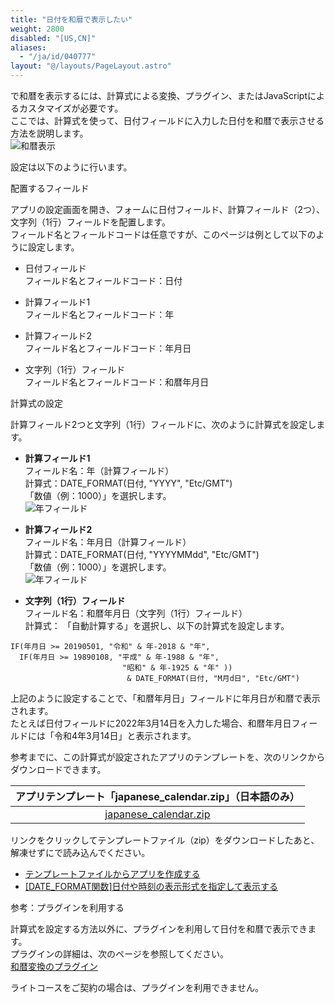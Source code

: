 ```yaml
---
title: "日付を和暦で表示したい"
weight: 2800
disabled: "[US,CN]"
aliases:
  - "/ja/id/040777"
layout: "@/layouts/PageLayout.astro"
---
```



 <Kintone />で和暦を表示するには、計算式による変換、プラグイン、またはJavaScriptによるカスタマイズが必要です。  
ここでは、計算式を使って、日付フィールドに入力した日付を和暦で表示させる方法を説明します。  
<Img src="/k/kintone/img-ja/japanese_calendar01.png" alt="和暦表示" />

設定は以下のように行います。

<Heading id="app_japanese_calendar_10">配置するフィールド</Heading>

アプリの設定画面を開き、フォームに日付フィールド、計算フィールド（2つ）、文字列（1行）フィールドを配置します。  
フィールド名とフィールドコードは任意ですが、このページは例として以下のように設定します。  

* 日付フィールド  
  フィールド名とフィールドコード：日付  

* 計算フィールド1  
  フィールド名とフィールドコード：年  

* 計算フィールド2  
  フィールド名とフィールドコード：年月日  

* 文字列（1行）フィールド  
  フィールド名とフィールドコード：和暦年月日

<Heading id="app_japanese_calendar_20">計算式の設定</Heading>

計算フィールド2つと文字列（1行）フィールドに、次のように計算式を設定します。  

* **計算フィールド1**  
  フィールド名：年（計算フィールド）  
  計算式：DATE_FORMAT(日付, "YYYY", "Etc/GMT")  
  「数値（例：1000）」を選択します。  
  <Img src="/k/kintone/img-ja/japanese_calendar02.png" alt="年フィールド" />

* **計算フィールド2**  
  フィールド名：年月日（計算フィールド）  
  計算式：DATE_FORMAT(日付, "YYYYMMdd", "Etc/GMT")  
  「数値（例：1000）」を選択します。  
  <Img src="/k/kintone/img-ja/japanese_calendar03.png" alt="年フィールド" />

* **文字列（1行）フィールド**  
  フィールド名：和暦年月日（文字列（1行）フィールド）  
  計算式： 「自動計算する」を選択し、以下の計算式を設定します。

```
IF(年月日 >= 20190501, "令和" & 年-2018 & "年",
  IF(年月日 >= 19890108, "平成" & 年-1988 & "年",
                         "昭和" & 年-1925 & "年" ))
                          & DATE_FORMAT(日付, "M月d日", "Etc/GMT")

```

上記のように設定することで、「和暦年月日」フィールドに年月日が和暦で表示されます。  
たとえば日付フィールドに2022年3月14日を入力した場合、和暦年月日フィールドには「令和4年3月14日」と表示されます。

参考までに、この計算式が設定されたアプリのテンプレートを、次のリンクからダウンロードできます。  
<table>
    <thead>
        <tr>
            <th style="text-align: center;">アプリテンプレート「japanese_calendar.zip」（日本語のみ）</th>
        </tr>
    </thead>
    <tbody>
        <tr>
            <td>
              <div style="text-align: center;">
                <a href="/k/files-ja/japanese_calendar.zip"><img src="/k/img/icon_add_tmpl_file.png" alt="" /><br />
                </a>
              </div>
              <div style="text-align: center;">
                <a href="/k/files-ja/japanese_calendar.zip">japanese_calendar.zip</a>
              </div>
            </td>
        </tr>
    </tbody>
</table>
リンクをクリックしてテンプレートファイル（zip）をダウンロードしたあと、解凍せずに<Kintone />で読み込んでください。  

<Reference>

* [テンプレートファイルからアプリを作成する](/k/ja/id/040627.html)  
* [[DATE_FORMAT関数]日付や時刻の表示形式を指定して表示する](/k/ja/id/040501.html)

</Reference>

<Heading id="app_japanese_calendar_30">参考：プラグインを利用する</Heading>

計算式を設定する方法以外に、プラグインを利用して日付を和暦で表示できます。  
プラグインの詳細は、次のページを参照してください。  
[和暦変換のプラグイン](https://kintone-sol.cybozu.co.jp/integrate/search/?keyword=%E5%92%8C%E6%9A%A6)  

<Note>

ライトコースをご契約の場合は、プラグインを利用できません。

</Note>
